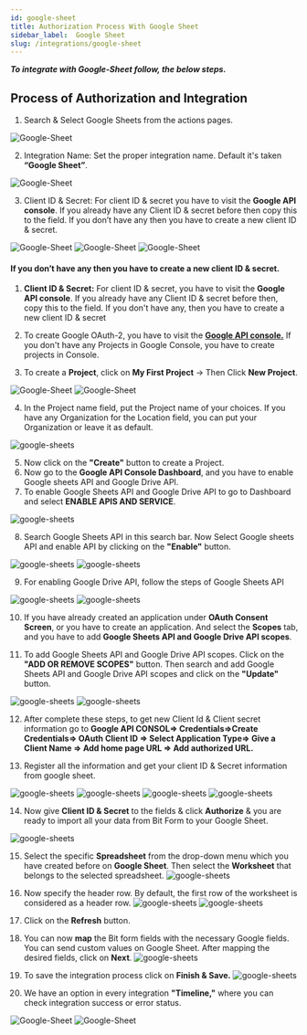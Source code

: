```yaml
---
id: google-sheet
title: Authorization Process With Google Sheet
sidebar_label:  Google Sheet
slug: /integrations/google-sheet
---
```



***To integrate with Google-Sheet follow, the below steps.***


## Process of Authorization and Integration
1.	Search & Select Google Sheets from the actions pages.
 <Image src="actions/google-sheets/_select-google-sheets" alt="Google-Sheet" w="1020" h="350" />
 
2.	Integration Name: Set the proper integration name. Default it's taken **“Google Sheet”**.
 <Image src="actions/google-sheets/_integration-name" alt="Google-Sheet" w="1020" h="350" />

3.	Client ID & Secret: For client ID & secret you have to visit the **Google API console**. If you already have any Client ID & secret before then copy this to the field. If you don’t have any then you have to create a new client ID & secret.
 <Image src="actions/google-sheets/_google-console" alt="Google-Sheet" w="1020" h="350" />
 <Image src="actions/google-sheets/_credentials" alt="Google-Sheet" w="1020" h="350" />
 <Image src="actions/google-sheets/_clientid-and-secret" alt="Google-Sheet" w="1020" h="350" />


#### If you don’t have any then you have to create a new client ID & secret.
1.	**Client ID & Secret:** For client ID & secret, you have to visit the **Google API console**. If you already have any Client ID & secret before then, copy this to the field. If you don't have any, then you have to create a new client ID & secret

2.	To create Google OAuth-2, you have to visit the [**Google API console.**](https://console.cloud.google.com/apis/credentials) If you don't have any Projects in Google Console, you have to create projects in Console.

3.	To create a **Project**, click on **My First Project** -> Then Click **New Project**.
 <Image src="actions/google-sheets/_create-projects" alt="Google-Sheet" w="1020" h="350" />
 <Image src="actions/google-sheets/_new-projects" alt="Google-Sheet" w="1020" h="350" />

 
4.	In the Project name field, put the Project name of your choices. If you have any Organization for the Location field, you can put your Organization or leave it as default.
 <Image src="actions/google-sheets/_projects-name" alt="google-sheets" w="1020" h="300" />

5.	Now click on the **"Create"** button to create a Project.
6.	Now go to the **Google API Console Dashboard**, and you have to enable Google sheets API and Google Drive API.
7.	To enable Google Sheets API and Google Drive API to go to Dashboard and select **ENABLE APIS AND SERVICE**.
 <Image src="actions/google-sheets/_enable-api" alt="google-sheets" w="1020" h="300" />

8.	Search Google Sheets API in this search bar. Now Select Google sheets API and enable API by clicking on the **"Enable"** button.
 <Image src="actions/google-sheets/_google-sheet-api" alt="google-sheets" w="1020" h="300" />
 <Image src="actions/google-sheets/_enable-google-sheet-api" alt="google-sheets" w="1020" h="300" />

9.	For enabling Google Drive API, follow the steps of Google Sheets API
 <Image src="actions/google-sheets/_google-drive-api" alt="google-sheets" w="1020" h="300" />
 <Image src="actions/google-sheets/_enable-google-drive-api" alt="google-sheets" w="1020" h="300" />

10.	If you have already created an application under **OAuth Consent Screen**, or you have to create an application. And select the **Scopes** tab, and you have to add **Google Sheets API and Google Drive API scopes**.
 
11.	To add Google Sheets API and Google Drive API scopes. Click on the **"ADD OR REMOVE SCOPES"** button. Then search and add Google Sheets API and Google Drive API scopes and click on the **"Update"** button.
 <Image src="actions/google-sheets/_add-scopes" alt="google-sheets" w="1020" h="300" />
 <Image src="actions/google-sheets/_search-and-add-scopes" alt="google-sheets" w="1020" h="300" />

12. After complete these steps, to get new Client Id & Client secret information go to **Google API CONSOL=> Credentials=>Create Credentials=> OAuth Client ID => Select Application Type=> Give a Client Name => Add home page URL => Add authorized URL.**

13. Register all the information and get your client ID & Secret information from google sheet.

 <Image src="actions/google-sheets/_create-credentials" alt="google-sheets" w="1020" h="300" />
 <Image src="actions/google-sheets/_web-application" alt="google-sheets" w="1020" h="300" />
 <Image src="actions/google-sheets/_authorised-uris" alt="google-sheets" w="1020" h="300" />
 <Image src="actions/google-sheets/_clientid-and-secret2.0" alt="google-sheets" w="1020" h="300" />

14. Now give **Client ID & Secret** to the fields & click **Authorize** & you are ready to import all your data from Bit Form to your Google Sheet.
<Image src="actions/google-sheets/_authorize" alt="google-sheets" w="1020" h="300" />

15. Select the specific **Spreadsheet** from the drop-down menu which you have created before on **Google Sheet**. Then select the **Worksheet** that belongs to the selected spreadsheet.
    <Image src="actions/google-sheets/_select-spredasheets" alt="google-sheets" w="1020" h="300" />

16. Now specify the header row. By default, the first row of the worksheet is considered as a header row.
    <Image src="actions/google-sheets/_header-row" alt="google-sheets" w="1020" h="300" />
    <Image src="actions/google-sheets/_header-row-google-sheets" alt="google-sheets" w="1020" h="300" />

17. Click on the **Refresh** button.
18.	You can now **map** the Bit form fields with the necessary Google fields. You can send custom values on Google Sheet. After mapping the desired fields, click on **Next**.
    <Image src="actions/google-sheets/_field-mapping" alt="google-sheets" w="1020" h="300" />

19. To save the integration process click on **Finish & Save.**
    <Image src="actions/google-sheets/_finish-and-save" alt="google-sheets" w="1020" h="300" />


20. We have an option in every integration **"Timeline,"** where you can check integration success or error status.
   <Image src="actions/google-sheets/_integration-dashdord" alt="Google-Sheet" w="1020" h="350" />
   <Image src="actions/google-sheets/_timeline" alt="Google-Sheet" w="1020" h="350" />
